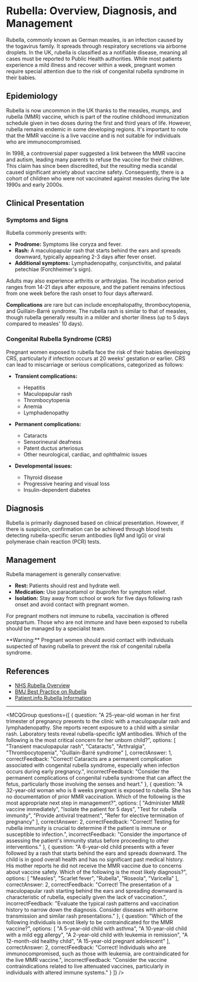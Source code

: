 
# Rubella: Overview, Diagnosis, and Management

Rubella, commonly known as German measles, is an infection caused by the togavirus family. It spreads through respiratory secretions via airborne droplets. In the UK, rubella is classified as a notifiable disease, meaning all cases must be reported to Public Health authorities. While most patients experience a mild illness and recover within a week, pregnant women require special attention due to the risk of congenital rubella syndrome in their babies.

## Epidemiology

Rubella is now uncommon in the UK thanks to the measles, mumps, and rubella (MMR) vaccine, which is part of the routine childhood immunization schedule given in two doses during the first and third years of life. However, rubella remains endemic in some developing regions. It's important to note that the MMR vaccine is a live vaccine and is not suitable for individuals who are immunocompromised.

In 1998, a controversial paper suggested a link between the MMR vaccine and autism, leading many parents to refuse the vaccine for their children. This claim has since been discredited, but the resulting media scandal caused significant anxiety about vaccine safety. Consequently, there is a cohort of children who were not vaccinated against measles during the late 1990s and early 2000s.

## Clinical Presentation

### Symptoms and Signs

Rubella commonly presents with:

- **Prodrome:** Symptoms like coryza and fever.
- **Rash:** A maculopapular rash that starts behind the ears and spreads downward, typically appearing 2-3 days after fever onset.
- **Additional symptoms:** Lymphadenopathy, conjunctivitis, and palatal petechiae (Forchheimer's sign).

Adults may also experience arthritis or arthralgias. The incubation period ranges from 14-21 days after exposure, and the patient remains infectious from one week before the rash onset to four days afterward.

**Complications** are rare but can include encephalopathy, thrombocytopenia, and Guillain-Barré syndrome. The rubella rash is similar to that of measles, though rubella generally results in a milder and shorter illness (up to 5 days compared to measles' 10 days).

### Congenital Rubella Syndrome (CRS)

Pregnant women exposed to rubella face the risk of their babies developing CRS, particularly if infection occurs at 20 weeks' gestation or earlier. CRS can lead to miscarriage or serious complications, categorized as follows:

- **Transient complications:**
  - Hepatitis
  - Maculopapular rash
  - Thrombocytopenia
  - Anemia
  - Lymphadenopathy

- **Permanent complications:**
  - Cataracts
  - Sensorineural deafness
  - Patent ductus arteriosus
  - Other neurological, cardiac, and ophthalmic issues

- **Developmental issues:**
  - Thyroid disease
  - Progressive hearing and visual loss
  - Insulin-dependent diabetes

## Diagnosis

Rubella is primarily diagnosed based on clinical presentation. However, if there is suspicion, confirmation can be achieved through blood tests detecting rubella-specific serum antibodies (IgM and IgG) or viral polymerase chain reaction (PCR) tests.

## Management

Rubella management is generally conservative:

- **Rest:** Patients should rest and hydrate well.
- **Medication:** Use paracetamol or ibuprofen for symptom relief.
- **Isolation:** Stay away from school or work for five days following rash onset and avoid contact with pregnant women.

For pregnant mothers not immune to rubella, vaccination is offered postpartum. Those who are not immune and have been exposed to rubella should be managed by a specialist team.

<Callout emoji="⚠️">
**Warning:** Pregnant women should avoid contact with individuals suspected of having rubella to prevent the risk of congenital rubella syndrome.
</Callout>

## References

- [NHS Rubella Overview](https://www.nhs.uk/conditions/rubella/)
- [BMJ Best Practice on Rubella](https://bestpractice.bmj.com/topics/en-gb/1167)
- [Patient.info Rubella Information](https://patient.info/doctor/rubella)

---

<MCQGroup questions={[
  {
    question: "A 25-year-old woman in her first trimester of pregnancy presents to the clinic with a maculopapular rash and lymphadenopathy. She reports recent exposure to a child with a similar rash. Laboratory tests reveal rubella-specific IgM antibodies. Which of the following is the most critical concern for her unborn child?",
    options: [
      "Transient maculopapular rash",
      "Cataracts",
      "Arthralgia",
      "Thrombocytopenia",
      "Guillain-Barré syndrome"
    ],
    correctAnswer: 1,
    correctFeedback: "Correct! Cataracts are a permanent complication associated with congenital rubella syndrome, especially when infection occurs during early pregnancy.",
    incorrectFeedback: "Consider the permanent complications of congenital rubella syndrome that can affect the fetus, particularly those involving the senses and heart."
  },
  {
    question: "A 32-year-old woman who is 8 weeks pregnant is exposed to rubella. She has no documentation of prior MMR vaccination. Which of the following is the most appropriate next step in management?",
    options: [
      "Administer MMR vaccine immediately",
      "Isolate the patient for 5 days",
      "Test for rubella immunity",
      "Provide antiviral treatment",
      "Refer for elective termination of pregnancy"
    ],
    correctAnswer: 2,
    correctFeedback: "Correct! Testing for rubella immunity is crucial to determine if the patient is immune or susceptible to infection.",
    incorrectFeedback: "Consider the importance of assessing the patient's immunity status before proceeding to other interventions."
  },
  {
    question: "A 6-year-old child presents with a fever followed by a rash that starts behind the ears and spreads downward. The child is in good overall health and has no significant past medical history. His mother reports he did not receive the MMR vaccine due to concerns about vaccine safety. Which of the following is the most likely diagnosis?",
    options: [
      "Measles",
      "Scarlet fever",
      "Rubella",
      "Roseola",
      "Varicella"
    ],
    correctAnswer: 2,
    correctFeedback: "Correct! The presentation of a maculopapular rash starting behind the ears and spreading downward is characteristic of rubella, especially given the lack of vaccination.",
    incorrectFeedback: "Evaluate the typical rash patterns and vaccination history to narrow down the diagnosis. Consider diseases with airborne transmission and similar rash presentations."
  },
  {
    question: "Which of the following individuals is most likely to be contraindicated for the MMR vaccine?",
    options: [
      "A 5-year-old child with asthma",
      "A 10-year-old child with a mild egg allergy",
      "A 2-year-old child with leukemia in remission",
      "A 12-month-old healthy child",
      "A 15-year-old pregnant adolescent"
    ],
    correctAnswer: 2,
    correctFeedback: "Correct! Individuals who are immunocompromised, such as those with leukemia, are contraindicated for the live MMR vaccine.",
    incorrectFeedback: "Consider the vaccine contraindications related to live attenuated vaccines, particularly in individuals with altered immune systems."
  }
]} />